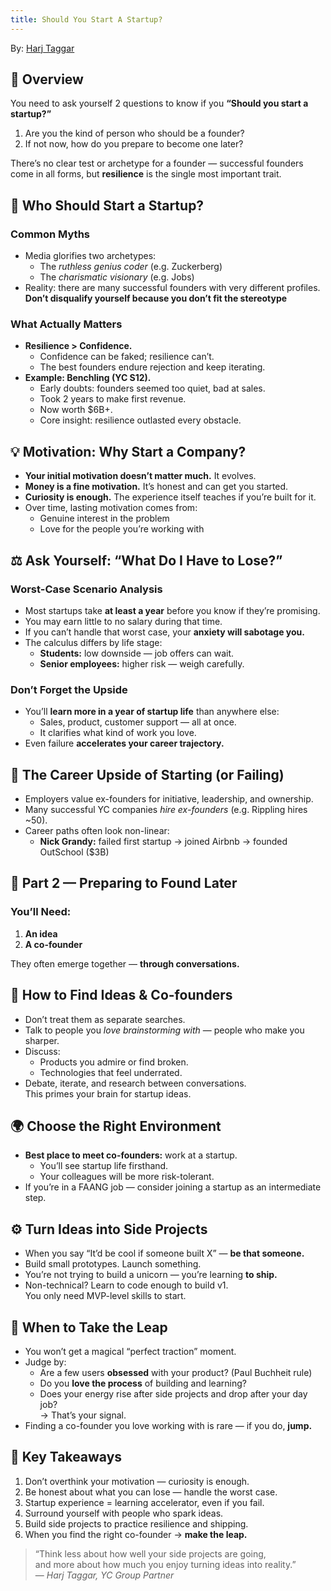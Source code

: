 ```yaml
---
title: Should You Start A Startup?
---
```



<YouTube
id="BUE-icVYRFU"
/>

By: [Harj Taggar](https://x.com/harjtaggar)


## 🧭 Overview

You need to ask yourself 2 questions to know if you **“Should you start a startup?”** 

1. Are you the kind of person who should be a founder?  
2. If not now, how do you prepare to become one later?

There’s no clear test or archetype for a founder — successful founders come in all forms, but **resilience** is the single most important trait.


## 🧠 Who Should Start a Startup?

### Common Myths
- Media glorifies two archetypes:  
  - The *ruthless genius coder* (e.g. Zuckerberg)  
  - The *charismatic visionary* (e.g. Jobs)  
- Reality: there are many successful founders with very different profiles.  
  **Don’t disqualify yourself because you don’t fit the stereotype** 

### What Actually Matters
- **Resilience > Confidence.**  
  - Confidence can be faked; resilience can’t.  
  - The best founders endure rejection and keep iterating.  
- **Example: Benchling (YC S12).**  
  - Early doubts: founders seemed too quiet, bad at sales.  
  - Took 2 years to make first revenue.  
  - Now worth $6B+.  
  - Core insight: resilience outlasted every obstacle.



## 💡 Motivation: Why Start a Company?

- **Your initial motivation doesn’t matter much.** It evolves.
- **Money is a fine motivation.** It’s honest and can get you started.  
- **Curiosity is enough.** The experience itself teaches if you’re built for it.
- Over time, lasting motivation comes from:  
  - Genuine interest in the problem  
  - Love for the people you’re working with



## ⚖️ Ask Yourself: “What Do I Have to Lose?”

### Worst-Case Scenario Analysis
- Most startups take **at least a year** before you know if they’re promising.
- You may earn little to no salary during that time.
- If you can’t handle that worst case, your **anxiety will sabotage you.**
- The calculus differs by life stage:
  - **Students:** low downside — job offers can wait.
  - **Senior employees:** higher risk — weigh carefully.

### Don’t Forget the Upside
- You’ll **learn more in a year of startup life** than anywhere else:
  - Sales, product, customer support — all at once.  
  - It clarifies what kind of work you love.  
- Even failure **accelerates your career trajectory.**



## 🧩 The Career Upside of Starting (or Failing)

- Employers value ex-founders for initiative, leadership, and ownership.
- Many successful YC companies *hire ex-founders* (e.g. Rippling hires ~50).
- Career paths often look non-linear:
  - **Nick Grandy:** failed first startup → joined Airbnb → founded OutSchool ($3B)



## 🧱 Part 2 — Preparing to Found Later

### You’ll Need:
1. **An idea**
2. **A co-founder**

They often emerge together — **through conversations.**



## 🧠 How to Find Ideas & Co-founders

- Don’t treat them as separate searches.  
- Talk to people you *love brainstorming with* — people who make you sharper.
- Discuss:
  - Products you admire or find broken.
  - Technologies that feel underrated.
- Debate, iterate, and research between conversations.  
  This primes your brain for startup ideas.



## 🌍 Choose the Right Environment

- **Best place to meet co-founders:** work at a startup.  
  - You’ll see startup life firsthand.  
  - Your colleagues will be more risk-tolerant.  
- If you’re in a FAANG job — consider joining a startup as an intermediate step.



## ⚙️ Turn Ideas into Side Projects

- When you say “It’d be cool if someone built X” — **be that someone.**
- Build small prototypes. Launch something.
- You’re not trying to build a unicorn — you’re learning **to ship.**
- Non-technical? Learn to code enough to build v1.  
  You only need MVP-level skills to start.



## 🚀 When to Take the Leap

- You won’t get a magical “perfect traction” moment.
- Judge by:
  - Are a few users **obsessed** with your product? (Paul Buchheit rule)
  - Do you **love the process** of building and learning?  
  - Does your energy rise after side projects and drop after your day job?  
    → That’s your signal.  
- Finding a co-founder you love working with is rare — if you do, **jump.**



## 🧾 Key Takeaways

1. Don’t overthink your motivation — curiosity is enough.  
2. Be honest about what you can lose — handle the worst case.  
3. Startup experience = learning accelerator, even if you fail.  
4. Surround yourself with people who spark ideas.  
5. Build side projects to practice resilience and shipping.  
6. When you find the right co-founder → **make the leap.**



> “Think less about how well your side projects are going,  
> and more about how much you enjoy turning ideas into reality.”  
> — *Harj Taggar, YC Group Partner*


